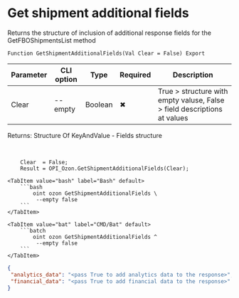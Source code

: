 ﻿---
sidebar_position: 7
description: Get shipment additional fields and other functions to work with Ozon in the Open Integration Package, a free open-source integration library for 1C:Enterprise 8, OneScript and CLI
keywords: [1C, 1С, 1С:Enterprise, 1С:Enterprise 8.3, API, Integration, Services, Exchange, OneScript, CLI, Ozon]
---


# Get shipment additional fields
 Returns the structure of inclusion of additional response fields for the GetFBOShipmentsList method



`Function GetShipmentAdditionalFields(Val Clear = False) Export`

  | Parameter | CLI option | Type | Required | Description |
  |-|-|-|-|-|
  | Clear | --empty | Boolean | &#x2716; | True > structure with empty valuse, False > field descriptions at values |

  
  Returns:  Structure Of KeyAndValue - Fields structure

<br/>




```bsl title="1C:Enterprise/OneScript code example"
    Clear  = False;
    Result = OPI_Ozon.GetShipmentAdditionalFields(Clear);
```
 

 <Tabs>
  
    <TabItem value="bash" label="Bash" default>
        ```bash
            oint ozon GetShipmentAdditionalFields \
             --empty false
        ```
    </TabItem>
  
    <TabItem value="bat" label="CMD/Bat" default>
        ```batch
            oint ozon GetShipmentAdditionalFields ^
             --empty false
        ```
    </TabItem>
</Tabs>


```json title="Result"
{
 "analytics_data": "<pass True to add analytics data to the response>",
 "financial_data": "<pass True to add financial data to the response>"
}
```

